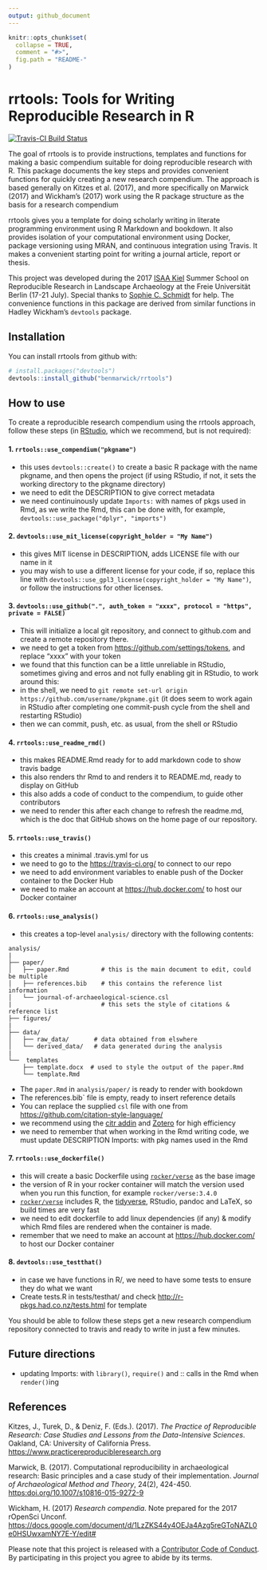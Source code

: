 ```yaml
---
output: github_document
---
```


<!-- README.md is generated from README.Rmd. Please edit that file -->

```r
knitr::opts_chunk$set(
  collapse = TRUE,
  comment = "#>",
  fig.path = "README-"
)
```

# rrtools: Tools for Writing Reproducible Research in R

[![Travis-CI Build Status](https://travis-ci.org/benmarwick/rrtools.svg?branch=master)](https://travis-ci.org/benmarwick/rrtools)  

The goal of rrtools is to provide instructions, templates and functions for making a basic compendium suitable for doing reproducible research with R. This package documents the key steps and provides convenient functions for quickly creating a new research compendium. The approach is based generally on Kitzes et al. (2017), and more specifically on Marwick (2017) and Wickham's (2017) work using the R package structure as the basis for a research compendium

rrtools gives you a template for doing scholarly writing in literate programming environment using R Markdown and bookdown. It also provides isolation of your computational environment using Docker, package versioning using MRAN, and continuous integration using Travis. It makes a convenient starting point for writing a journal article, report or thesis. 

This project was developed during the 2017 [ISAA Kiel](https://isaakiel.github.io/) Summer School on Reproducible Research in Landscape Archaeology at the Freie Universität Berlin (17-21 July). Special thanks to [Sophie C. Schmidt](https://github.com/SCSchmidt) for help. The convenience functions in this package are derived from similar functions in Hadley Wickham's `devtools` package.    

## Installation

You can install rrtools from github with:

```r
# install.packages("devtools")
devtools::install_github("benmarwick/rrtools")
```

## How to use

To create a reproducible research compendium using the rrtools approach, follow these steps (in [RStudio](https://www.rstudio.com/products/rstudio/#Desktop), which we recommend, but is not required):

#### 1. `rrtools::use_compendium("pkgname")`  

- this uses `devtools::create()` to create a basic R package with the name pkgname, and then opens the project (if using RStudio, if not, it sets the working directory to the pkgname directory)
- we need to edit the DESCRIPTION to give correct metadata
- we need continuinously update `Imports:` with names of pkgs used in Rmd, as we write the Rmd, this can be done with, for example, `devtools::use_package("dplyr", "imports")`

#### 2. `devtools::use_mit_license(copyright_holder = "My Name")`

- this gives MIT license in DESCRIPTION, adds LICENSE file with our name in it
- you may wish to use a different license for your code, if so, replace this line with `devtools::use_gpl3_license(copyright_holder = "My Name")`, or follow the instructions for other licenses. 

#### 3. `devtools::use_github(".", auth_token = "xxxx", protocol = "https", private = FALSE)` 

- This will initialize a local git repository, and connect to github.com and create a remote repository there. 
- we need to get a token from <https://github.com/settings/tokens>, and replace "xxxx" with your token
- we found that this function can be a little unreliable in RStudio, sometimes giving and erros and not fully enabling git in RStudio, to work around this:
- in the shell, we need to `git remote set-url origin https://github.com/username/pkgname.git` (it does seem to work again in RStudio after completing one commit-push cycle from the shell and restarting RStudio)
- then we can commit, push, etc. as usual, from the shell or RStudio

#### 4. `rrtools::use_readme_rmd()`    

- this makes README.Rmd ready for to add markdown code to show travis badge
- this also renders thr Rmd to and renders it to README.md, ready to display on GitHub
- this also adds a code of conduct to the compendium, to guide other contributors
- we need to render this after each change to refresh the readme.md, which is the doc that GitHub shows on the home page of our repository.

#### 5. `rrtools::use_travis()`         

- this creates a minimal .travis.yml for us
- we need to go to the <https://travis-ci.org/> to connect to our repo 
- we need to add environment variables to enable push of the Docker container to the Docker Hub
- we need to make an account at <https://hub.docker.com/> to host our Docker container

#### 6. `rrtools::use_analysis()` 

- this creates a top-level `analysis/` directory with the following contents:

```
analysis/
|
├── paper/
│   ├── paper.Rmd         # this is the main document to edit, could be multiple
│   ├── references.bib    # this contains the reference list information
│   └── journal-of-archaeological-science.csl
|                         # this sets the style of citations & reference list
├── figures/
|
├── data/
│   ├── raw_data/       # data obtained from elswhere
│   └── derived_data/   # data generated during the analysis
|
└──  templates
    ├── template.docx  # used to style the output of the paper.Rmd
    └── template.Rmd
```

- The `paper.Rmd` in `analysis/paper/` is ready to render with bookdown   
- The references.bib` file is empty, ready to insert reference details
- You can replace the supplied `csl` file with one from <https://github.com/citation-style-language/>    
- we recommend using the [citr addin](https://github.com/crsh/citr) and [Zotero](https://www.zotero.org/) for high efficiency    
- we need to remember that when working in the Rmd writing code, we must update DESCRIPTION Imports: with pkg names used in the Rmd

#### 7. `rrtools::use_dockerfile()`           

- this will create a basic Dockerfile using [`rocker/verse`](https://github.com/rocker-org/rocker) as the base image   
- the version of R in your rocker container will match the version used when you run this function, for example `rocker/verse:3.4.0`  
- [`rocker/verse`](https://github.com/rocker-org/rocker) includes R, the [tidyverse](http://tidyverse.org/), RStudio, pandoc and LaTeX, so build times are very fast
- we need to edit dockerfile to add linux dependencies (if any) & modify which Rmd files are rendered when the container is made. 
- remember that we need to make an account at <https://hub.docker.com/> to host our Docker container

#### 8. `devtools::use_testthat()`

- in case we have functions in R/, we need to have some tests to ensure they do what we want
- Create tests.R in tests/testhat/ and check <http://r-pkgs.had.co.nz/tests.html> for template

You should be able to follow these steps get a new research compendium repository connected to travis and ready to write in just a few minutes.  

## Future directions

- updating Imports: with `library()`, `require()` and :: calls in the Rmd when `render()`ing    

## References

Kitzes, J., Turek, D., & Deniz, F. (Eds.). (2017). _The Practice of Reproducible Research: Case Studies and Lessons from the Data-Intensive Sciences_. Oakland, CA: University of California Press. <https://www.practicereproducibleresearch.org>

Marwick, B. (2017). Computational reproducibility in archaeological research: Basic principles and a case study of their implementation. _Journal of Archaeological Method and Theory_, 24(2), 424-450. <https:doi.org/10.1007/s10816-015-9272-9>

Wickham, H. (2017) _Research compendia_. Note prepared for the 2017 rOpenSci Unconf. <https://docs.google.com/document/d/1LzZKS44y4OEJa4Azg5reGToNAZL0e0HSUwxamNY7E-Y/edit#>

Please note that this project is released with a [Contributor Code of Conduct](CONDUCT.md). By participating in this project you agree to abide by its terms.
